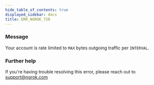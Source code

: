 ```yaml
---
hide_table_of_contents: true
displayed_sidebar: docs
title: ERR_NGROK_720
---
```


### Message

Your account is rate limited to `MAX` bytes outgoing traffic per `INTERVAL`.

### Further help

If you're having trouble resolving this error, please reach out to [support@ngrok.com](mailto:support@ngrok.com?subject=Help%20with%20ERR_NGROK_720)
